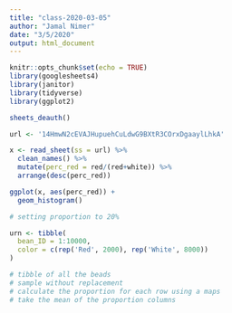 ```yaml
---
title: "class-2020-03-05"
author: "Jamal Nimer"
date: "3/5/2020"
output: html_document
---
```


```r
knitr::opts_chunk$set(echo = TRUE)
library(googlesheets4)
library(janitor)
library(tidyverse)
library(ggplot2)

sheets_deauth()

url <- '14HmwN2cEVAJHupuehCuLdwG9BXtR3COrxDgaaylLhkA'

x <- read_sheet(ss = url) %>% 
  clean_names() %>% 
  mutate(perc_red = red/(red+white)) %>% 
  arrange(desc(perc_red)) 
```

```r
ggplot(x, aes(perc_red)) + 
  geom_histogram() 
```

```r
# setting proportion to 20%

urn <- tibble(
  bean_ID = 1:10000,
  color = c(rep('Red', 2000), rep('White', 8000))
)

# tibble of all the beads
# sample without replacement 
# calculate the proportion for each row using a maps
# take the mean of the proportion columns
```


